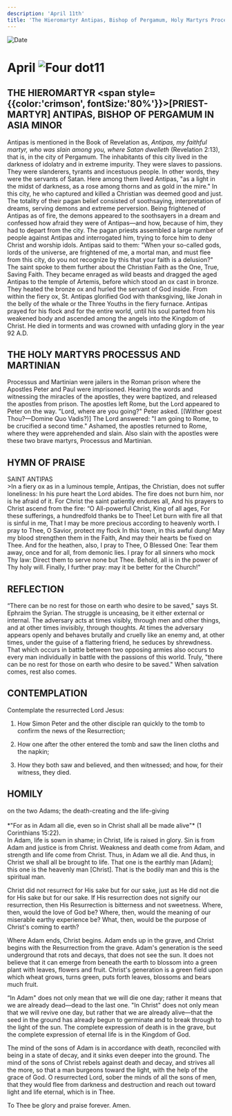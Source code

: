 ```yaml
---
description: 'April 11th'
title: 'The Hieromartyr Antipas, Bishop of Pergamum, Holy Martyrs Processus and Martinian'
---
```


<CustomPaginator />
<RunningHead />

<Image src="/title-imprint.png" height={68} width={50} alt="Date" className="title-imprint"/>

# <div id="date">April <Image className="four-dot" src="/four-dot.png" height={15} width={15} alt="Four dot" />11</div>

## THE HIEROMARTYR <span style={{color:'crimson', fontSize:'80%'}}>[PRIEST-MARTYR]</span> ANTIPAS, BISHOP OF PERGAMUM IN ASIA MINOR

Antipas is mentioned in the Book of Revelation as, *Antipas, my faithful martyr, who was slain among you, where Satan dwelleth* (Revelation 2:13), that is, in the city of Pergamum. The inhabitants of this city lived in the darkness of idolatry and in extreme impurity. They were slaves to passions. They were slanderers, tyrants and incestuous people. In other words, they were the servants of Satan. Here among them lived Antipas, "as a light in the midst of darkness, as a rose among thorns and as gold in the mire." In this city, he who captured and killed a Christian was deemed good and just. The totality of their pagan belief consisted of soothsaying, interpretation of dreams, serving demons and extreme perversion. Being frightened of Antipas as of fire, the demons appeared to the soothsayers in a dream and confessed how afraid they were of Antipas—and how, because of him, they had to depart from the city. The pagan priests assembled a large number of people against Antipas and interrogated him, trying to force him to deny Christ and worship idols. Antipas said to them: "When your so-called gods, lords of the universe, are frightened of me, a mortal man, and must flee from this city, do you not recognize by this that your faith is a delusion?" The saint spoke to them further about the Christian Faith as the One, True, Saving Faith. They became enraged as wild beasts and dragged the aged Antipas to the temple of Artemis, before which stood an ox cast in bronze. They heated the bronze ox and hurled the servant of God inside. From within the fiery ox, St. Antipas glorified God with thanksgiving, like Jonah in the belly of the whale or the Three Youths in the fiery furnace. Antipas prayed for his flock and for the entire world, until his soul parted from his weakened body and ascended among the angels into the Kingdom of Christ. He died in torments and was crowned with unfading glory in the year 92 A.D.

## THE HOLY MARTYRS PROCESSUS AND MARTINIAN

Processus and Martinian were jailers in the Roman prison where the Apostles Peter and Paul were imprisoned. Hearing the words and witnessing the miracles of the apostles, they were baptized, and released the apostles from prison. The apostles left Rome, but the Lord appeared to Peter on the way. "Lord, where are you going?" Peter asked. [(Wither goest Thou?—Domine Quo Vadis?)] The Lord answered: "I am going to Rome, to be crucified a second time." Ashamed, the apostles returned to Rome, where they were apprehended and slain. Also slain with the apostles were these two brave martyrs, Processus and Martinian.


## HYMN OF PRAISE
<div style={{textAlign:'center', color:'crimson', fontWeight:'bold'}}>
SAINT ANTIPAS
</div>
>In a fiery ox as in a luminous temple,  
Antipas, the Christian, does not suffer loneliness:  
In his pure heart the Lord abides.  
The fire does not burn him, nor is he afraid of it.  
For Christ the saint patiently endures all,  
And his prayers to Christ ascend from the fire:  
“O All-powerful Christ, King of all ages,  
For these sufferings, a hundredfold thanks be to Thee!  
Let burn with fire all that is sinful in me,  
That I may be more precious according to heavenly worth.  
I pray to Thee, O Savior, protect my flock  
In this town, in this awful dung!  
May my blood strengthen them in the Faith,  
And may their hearts be fixed on Thee.  
And for the heathen, also, I pray to Thee, O Blessed One:  
Tear them away, once and for all, from demonic lies.  
I pray for all sinners who mock Thy law:  
Direct them to serve none but Thee.  
Behold, all is in the power of Thy holy will.  
Finally, I further pray: may it be better for the Church!"  


## REFLECTION

“There can be no rest for those on earth who desire to be saved," says St. Ephraim the Syrian. The struggle is unceasing, be it either external or internal. The adversary acts at times visibly, through men and other things, and at other times invisibly, through thoughts. At times the adversary appears openly and behaves brutally and cruelly like an enemy and, at other times, under the guise of a flattering friend, he seduces by shrewdness. That which occurs in battle between two opposing armies also occurs to every man individually in battle with the passions of this world. Truly, "there can be no rest for those on earth who desire to be saved." When salvation comes, rest also comes.


## CONTEMPLATION

Contemplate the resurrected Lord Jesus:

1. How Simon Peter and the other disciple ran quickly to the tomb to confirm the news of the Resurrection;

2. How one after the other entered the tomb and saw the linen cloths and the napkin;

3. How they both saw and believed, and then witnessed; and how, for their witness, they died.


## HOMILY
<div style={{textAlign:'center', color:'crimson', fontWeight:'bold'}}>
on the two Adams; the death-creating and the life-giving
</div><br />
<div style={{textAlign:'right'}}>
*"For as in Adam all die, even so in Christ shall all be made alive"* (1 Corinthians 15:22).
</div>
In Adam, life is sown in shame; in Christ, life is raised in glory. Sin is from Adam and justice is from Christ. Weakness and death come from Adam, and strength and life come from Christ. Thus, in Adam we all die. And thus, in Christ we shall all be brought to life.  That one is the earthly man [Adam]; this one is the heavenly man [Christ]. That is the bodily man and this is the spiritual man.

Christ did not resurrect for His sake but for our sake, just as He did not die for His sake but for our sake. If His resurrection does not signify our resurrection, then His Resurrection is bitterness and not sweetness. Where, then, would the love of God be? Where, then, would the meaning of our miserable earthy experience be? What, then, would be the purpose of Christ's coming to earth?

Where Adam ends, Christ begins. Adam ends up in the grave, and Christ begins with the Resurrection from the grave. Adam's generation is the seed underground that rots and decays, that does not see the sun. It does not believe that it can emerge from beneath the earth to blossom into a green plant with leaves, flowers and fruit. Christ's generation is a green field upon which wheat grows, turns green, puts forth leaves, blossoms and bears much fruit.

“In Adam" does not only mean that we will die one day; rather it means that we are already dead—dead to the last one. "In Christ" does not only mean that we will revive one day, but rather that we are already alive—that the seed in the ground has already begun to germinate and to break through to the light of the sun. The complete expression of death is in the grave, but the complete expression of eternal life is in the Kingdom of God.

The mind of the sons of Adam is in accordance with death, reconciled with being in a state of decay, and it sinks even deeper into the ground. The mind of the sons of Christ rebels against death and decay, and strives all the more, so that a man burgeons toward the light, with the help of the grace of God. O resurrected Lord, sober the minds of all the sons of men, that they would flee from darkness and destruction and reach out toward light and life eternal, which is in Thee.

To Thee be glory and praise forever. Amen.